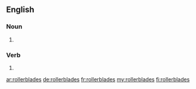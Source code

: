 ==English==

===Noun===
{{head|en|plural}}

# {{plural of|rollerblade|lang=en}}

===Verb===
{{head|en}}

# {{en-third-person singular of|rollerblade}}

[[ar:rollerblades]]
[[de:rollerblades]]
[[fr:rollerblades]]
[[my:rollerblades]]
[[fi:rollerblades]]
